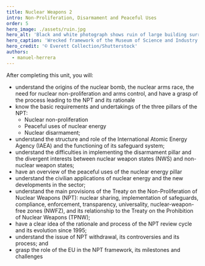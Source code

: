 ```yaml
---
title: Nuclear Weapons 2
intro: Non-Proliferation, Disarmament and Peaceful Uses
order: 5
hero_image: ./assets/ruin.jpg
hero_alt: 'Black and white photograph shows ruin of large building surrounded by rubble.'
hero_caption: 'Wrecked framework of the Museum of Science and Industry in Hiroshima, Japan, shortly after the dropping of the first atomic bomb on 6 August 1945.'
hero_credit: '© Everett Collection/Shutterstock'
authors:
  - manuel-herrera
---
```


After completing this unit, you will:

- understand the origins of the nuclear bomb, the nuclear arms race, the need for nuclear non-proliferation and arms control, and have a grasp of the process leading to the NPT and its rationale
- know the basic requirements and undertakings of the three pillars of the NPT:
  - Nuclear non-proliferation
  - Peaceful uses of nuclear energy
  - Nuclear disarmament;
- understand the structure and role of the International Atomic Energy Agency (IAEA) and the functioning of its safeguard system;
- understand the difficulties in implementing the disarmament pillar and the divergent interests between nuclear weapon states (NWS) and non-nuclear weapon states;
- have an overview of the peaceful uses of the nuclear energy pillar
- understand the civilian applications of nuclear energy and the new developments in the sector;
- understand the main provisions of the Treaty on the Non-Proliferation of Nuclear Weapons (NPT): nuclear sharing, implementation of safeguards, compliance, enforcement, transparency, universality, nuclear-weapon-free zones (NWFZ), and its relationship to the Treaty on the Prohibition of Nuclear Weapons (TPNW);
- have a clear idea of the rationale and process of the NPT review cycle and its evolution since 1995;
- understand the issue of NPT withdrawal, its controversies and its process; and
- grasp the role of the EU in the NPT framework, its milestones and challenges
